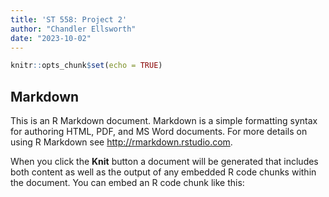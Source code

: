 ```yaml
---
title: 'ST 558: Project 2'
author: "Chandler Ellsworth"
date: "2023-10-02"
---
```


```r
knitr::opts_chunk$set(echo = TRUE)
```

##  Markdown

This is an R Markdown document. Markdown is a simple formatting syntax for authoring HTML, PDF, and MS Word documents. For more details on using R Markdown see <http://rmarkdown.rstudio.com>.

When you click the **Knit** button a document will be generated that includes both content as well as the output of any embedded R code chunks within the document. You can embed an R code chunk like this:


